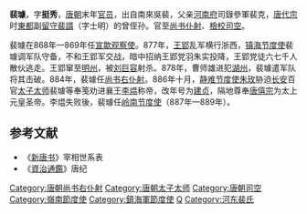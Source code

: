 '''裴璩'''，字'''挺秀'''，[[唐朝|唐朝]]末年[[官员|官员]]，出自南來吳裴，父亲[[河南府|河南府]]司錄參軍裴克，[[唐代宗|唐代宗]]时[[東都|東都]]副[[留守|留守]][[裴諝|裴諝]]（字士明）的曾侄孙。官至[[尚书仆射|尚书仆射]]、[[檢校|檢校]][[司空|司空]]。

裴璩在868年—869年任[[宣歙观察使|宣歙观察使]]。877年，[[王郢|王郢]]乱军横行浙西，[[镇海节度使|镇海节度使]]裴璩调军队守备，不和王郢军交战，暗中招纳王郢党羽朱实投降，王郢党徒六七千人散伙逃走。王郢窜至[[明州|明州]]，被[[刘巨容|刘巨容]]射杀。878年，曹师雄进犯[[湖州|湖州]]，裴璩遣军队将其击破。884年，裴璩任[[尚书右仆射|尚书右仆射]]。886年十月，[[静难节度使|静难节度使]][[朱玫_(唐朝)|朱玫]]胁迫[[长安|长安]]百官[[太子太师|太子太师]]裴璩等奉笺劝进襄王[[李煴|李煴]]称帝，改年号为[[建贞|建贞]]，隔地尊奉[[唐僖宗|唐僖宗]]为太上元皇圣帝。李煴失败後，裴璩任[[岭南节度使|岭南节度使]]（887年—889年）。
== 参考文献==
* 《[[新唐书|新唐书]]》宰相世系表
* 《[[資治通鑑|資治通鑑]]》唐纪
{{start box}}
{{s-before|[[王徽_(京兆)|王徽]]}}
{{s-title|[[唐朝|唐朝]][[尚书右仆射|尚书右仆射]]|884年}}
{{s-after|[[裴澈|裴澈]]}}
{{end box}}
{{DEFAULTSORT:P}}
[[Category:唐朝尚书右仆射|Category:唐朝尚书右仆射]]
[[Category:唐朝太子太师|Category:唐朝太子太师]]
[[Category:唐朝司空|Category:唐朝司空]]
[[Category:嶺南節度使|Category:嶺南節度使]]
[[Category:鎮海軍節度使|Category:鎮海軍節度使]]
[[Category:裴姓|Q]]
[[Category:河东裴氏|Category:河东裴氏]]